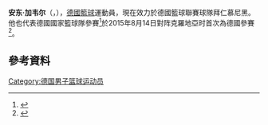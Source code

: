 '''安东·加韦尔'''（{{lang-de|'''Anton Gavel'''}}，{{bd|1984年|10月24日}}），[[德國|德國]][[籃球|籃球]]運動員，現在效力於德國籃球聯賽球隊拜仁慕尼黑。他也代表德國國家籃球隊參賽<ref>{{Cite web |url=http://www.basketball-bund.de/news/teams/a-herren/anton-gavel-darf-fuer-deutschland-spielen-154700 |title=存档副本 |accessdate=2015-09-19 |archive-date=2015-09-16 |archive-url=https://web.archive.org/web/20150916104700/http://www.basketball-bund.de/news/teams/a-herren/anton-gavel-darf-fuer-deutschland-spielen-154700 |dead-url=no }}</ref>於2015年8月14日對阵克羅地亞时首次為德國參賽<ref>{{Cite web |url=http://www.basketball-bund.de/news/teams/a-herren/dbb-herren-unterliegen-kroatien-verlaengerung-154849 |title=存档副本 |accessdate=2015-09-19 |archive-date=2015-09-23 |archive-url=https://web.archive.org/web/20150923182944/http://www.basketball-bund.de/news/teams/a-herren/dbb-herren-unterliegen-kroatien-verlaengerung-154849 |dead-url=no }}</ref>。

== 參考資料 == 
{{reflist}}

{{Authority control}}
{{DEFAULTSORT:Gavel, Anton}}
[[Category:德国男子篮球运动员|Category:德国男子篮球运动员]]